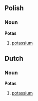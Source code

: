 == Polish ==
=== Noun ===
'''Potas'''
#[[potassium]]

== Dutch ==
=== Noun ===
'''Potas'''
#[[potassium]]